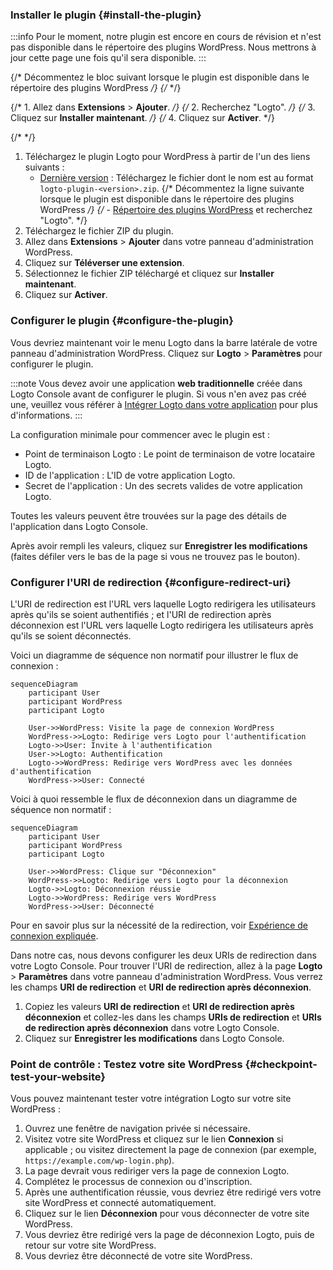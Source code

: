 
### Installer le plugin \{#install-the-plugin}

:::info
Pour le moment, notre plugin est encore en cours de révision et n'est pas disponible dans le répertoire des plugins WordPress. Nous mettrons à jour cette page une fois qu'il sera disponible.
:::

<Tabs>

{/* Décommentez le bloc suivant lorsque le plugin est disponible dans le répertoire des plugins WordPress */}
{/* <TabItem value="admin-panel" label="Depuis le panneau d'administration WordPress"> */}

{/* 1. Allez dans **Extensions** > **Ajouter**. */}
{/* 2. Recherchez "Logto". */}
{/* 3. Cliquez sur **Installer maintenant**. */}
{/* 4. Cliquez sur **Activer**. */}

{/* </TabItem> */}

<TabItem value="upload" label="Depuis un téléchargement">

1. Téléchargez le plugin Logto pour WordPress à partir de l'un des liens suivants :
   - [Dernière version](https://github.com/logto-io/wordpress/releases) : Téléchargez le fichier dont le nom est au format `logto-plugin-<version>.zip`.
     {/* Décommentez la ligne suivante lorsque le plugin est disponible dans le répertoire des plugins WordPress */}
     {/* - [Répertoire des plugins WordPress](https://wordpress.org/plugins) et recherchez "Logto". */}
2. Téléchargez le fichier ZIP du plugin.
3. Allez dans **Extensions** > **Ajouter** dans votre panneau d'administration WordPress.
4. Cliquez sur **Téléverser une extension**.
5. Sélectionnez le fichier ZIP téléchargé et cliquez sur **Installer maintenant**.
6. Cliquez sur **Activer**.

</TabItem>

</Tabs>

### Configurer le plugin \{#configure-the-plugin}

Vous devriez maintenant voir le menu Logto dans la barre latérale de votre panneau d'administration WordPress. Cliquez sur **Logto** > **Paramètres** pour configurer le plugin.

:::note
Vous devez avoir une application **web traditionnelle** créée dans Logto Console avant de configurer le plugin. Si vous n'en avez pas créé une, veuillez vous référer à [Intégrer Logto dans votre application](/integrate-logto/integrate-logto-into-your-application) pour plus d'informations.
:::

La configuration minimale pour commencer avec le plugin est :

- Point de terminaison Logto : Le point de terminaison de votre locataire Logto.
- ID de l'application : L'ID de votre application Logto.
- Secret de l'application : Un des secrets valides de votre application Logto.

Toutes les valeurs peuvent être trouvées sur la page des détails de l'application dans Logto Console.

Après avoir rempli les valeurs, cliquez sur **Enregistrer les modifications** (faites défiler vers le bas de la page si vous ne trouvez pas le bouton).

### Configurer l'URI de redirection \{#configure-redirect-uri}

L'URI de redirection est l'URL vers laquelle Logto redirigera les utilisateurs après qu'ils se soient authentifiés ; et l'URI de redirection après déconnexion est l'URL vers laquelle Logto redirigera les utilisateurs après qu'ils se soient déconnectés.

Voici un diagramme de séquence non normatif pour illustrer le flux de connexion :

```mermaid
sequenceDiagram
    participant User
    participant WordPress
    participant Logto

    User->>WordPress: Visite la page de connexion WordPress
    WordPress->>Logto: Redirige vers Logto pour l'authentification
    Logto->>User: Invite à l'authentification
    User->>Logto: Authentification
    Logto->>WordPress: Redirige vers WordPress avec les données d'authentification
    WordPress->>User: Connecté
```

Voici à quoi ressemble le flux de déconnexion dans un diagramme de séquence non normatif :

```mermaid
sequenceDiagram
    participant User
    participant WordPress
    participant Logto

    User->>WordPress: Clique sur "Déconnexion"
    WordPress->>Logto: Redirige vers Logto pour la déconnexion
    Logto->>Logto: Déconnexion réussie
    Logto->>WordPress: Redirige vers WordPress
    WordPress->>User: Déconnecté
```

Pour en savoir plus sur la nécessité de la redirection, voir [Expérience de connexion expliquée](/concepts/sign-in-experience).

Dans notre cas, nous devons configurer les deux URIs de redirection dans votre Logto Console. Pour trouver l'URI de redirection, allez à la page **Logto** > **Paramètres** dans votre panneau d'administration WordPress. Vous verrez les champs **URI de redirection** et **URI de redirection après déconnexion**.

1. Copiez les valeurs **URI de redirection** et **URI de redirection après déconnexion** et collez-les dans les champs **URIs de redirection** et **URIs de redirection après déconnexion** dans votre Logto Console.
2. Cliquez sur **Enregistrer les modifications** dans Logto Console.

### Point de contrôle : Testez votre site WordPress \{#checkpoint-test-your-website}

Vous pouvez maintenant tester votre intégration Logto sur votre site WordPress :

1. Ouvrez une fenêtre de navigation privée si nécessaire.
2. Visitez votre site WordPress et cliquez sur le lien **Connexion** si applicable ; ou visitez directement la page de connexion (par exemple, `https://example.com/wp-login.php`).
3. La page devrait vous rediriger vers la page de connexion Logto.
4. Complétez le processus de connexion ou d'inscription.
5. Après une authentification réussie, vous devriez être redirigé vers votre site WordPress et connecté automatiquement.
6. Cliquez sur le lien **Déconnexion** pour vous déconnecter de votre site WordPress.
7. Vous devriez être redirigé vers la page de déconnexion Logto, puis de retour sur votre site WordPress.
8. Vous devriez être déconnecté de votre site WordPress.
